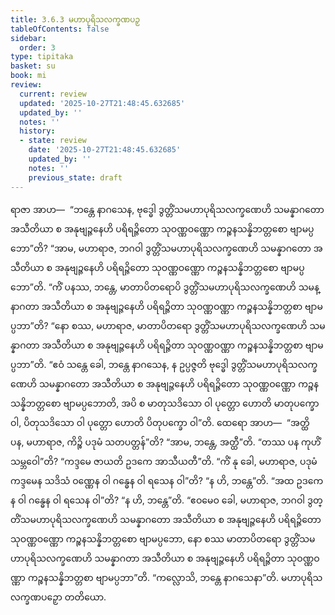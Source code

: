 ```yaml
---
title: 3.6.3 မဟာပုရိသလက္ခဏပဉှ
tableOfContents: false
sidebar:
  order: 3
type: tipitaka
basket: su
book: mi
review:
  current: review
  updated: '2025-10-27T21:48:45.632685'
  updated_by: ''
  notes: ''
  history:
  - state: review
    date: '2025-10-27T21:48:45.632685'
    updated_by: ''
    notes: ''
    previous_state: draft
---
```



<ReviewStatus review={frontmatter.review} showDetails={true} />

<HypothesisAnnotation frontmatter={frontmatter} />

<DynamicBreadcrumb />

<Division number="85" book="mi" e="ch" v="28">

<Paragraph number="404" book="mi">
ရာဇာ အာဟ—  “ဘန္တေ နာဂသေန, ဗုဒ္ဓေါ ဒွတ္တိံသမဟာပုရိသလက္ခဏေဟိ သမန္နာဂတော အသီတိယာ စ အနုဗျဉ္ဇနေဟိ ပရိရဉ္ဇိတော သုဝဏ္ဏဝဏ္ဏော ကဉ္စနသန္နိဘတ္တစော ဗျာမပ္ပဘော”တိ? “အာမ, မဟာရာဇ, ဘဂဝါ ဒွတ္တိံသမဟာပုရိသလက္ခဏေဟိ သမန္နာဂတော အသီတိယာ စ အနုဗျဉ္ဇနေဟိ ပရိရဉ္ဇိတော သုဝဏ္ဏဝဏ္ဏော ကဉ္စနသန္နိဘတ္တစော ဗျာမပ္ပဘော”တိ.
</Paragraph>

<Paragraph number="405" book="mi">
“ကိံ ပနဿ, ဘန္တေ, မာတာပိတရောပိ ဒွတ္တိံသမဟာပုရိသလက္ခဏေဟိ သမန္နာဂတာ အသီတိယာ စ အနုဗျဉ္ဇနေဟိ ပရိရဉ္ဇိတာ သုဝဏ္ဏဝဏ္ဏာ ကဉ္စနသန္နိဘတ္တစာ ဗျာမပ္ပဘာ”တိ? “နော စဿ, မဟာရာဇ, မာတာပိတရော ဒွတ္တိံသမဟာပုရိသလက္ခဏေဟိ သမန္နာဂတာ အသီတိယာ စ အနုဗျဉ္ဇနေဟိ ပရိရဉ္ဇိတာ သုဝဏ္ဏဝဏ္ဏာ ကဉ္စနသန္နိဘတ္တစာ ဗျာမပ္ပဘာ”တိ.
</Paragraph>

<Paragraph number="406" book="mi">
“ဧဝံ သန္တေ ခေါ, ဘန္တေ နာဂသေန, န ဥပ္ပဇ္ဇတိ ဗုဒ္ဓေါ ဒွတ္တိံသမဟာပုရိသလက္ခဏေဟိ သမန္နာဂတော အသီတိယာ စ အနုဗျဉ္ဇနေဟိ ပရိရဉ္ဇိတော သုဝဏ္ဏဝဏ္ဏော ကဉ္စနသန္နိဘတ္တစော ဗျာမပ္ပဘောတိ, အပိ စ မာတုသဒိသော ဝါ ပုတ္တော ဟောတိ မာတုပက္ခော ဝါ, ပိတုသဒိသော ဝါ ပုတ္တော ဟောတိ ပိတုပက္ခော ဝါ”တိ. ထေရော အာဟ—  “အတ္ထိ ပန, မဟာရာဇ, ကိဉ္စိ ပဒုမံ သတပတ္တန်”တိ? “အာမ, ဘန္တေ, အတ္ထီ”တိ. “တဿ ပန ကုဟိံ သမ္ဘဝေါ”တိ? “ကဒ္ဒမေ ဇာယတိ ဥဒကေ အာသီယတီ”တိ. “ကိံ နု ခေါ, မဟာရာဇ, ပဒုမံ ကဒ္ဒမေန သဒိသံ ဝဏ္ဏေန ဝါ ဂန္ဓေန ဝါ ရသေန ဝါ”တိ? “န ဟိ, ဘန္တေ”တိ. “အထ ဥဒကေန ဝါ ဂန္ဓေန ဝါ ရသေန ဝါ”တိ? “န ဟိ, ဘန္တေ”တိ. “ဧဝမေဝ ခေါ, မဟာရာဇ, ဘဂဝါ ဒွတ္တိံသမဟာပုရိသလက္ခဏေဟိ သမန္နာဂတော အသီတိယာ စ အနုဗျဉ္ဇနေဟိ ပရိရဉ္ဇိတော သုဝဏ္ဏဝဏ္ဏော ကဉ္စနသန္နိဘတ္တစော ဗျာမပ္ပဘော, နော စဿ မာတာပိတရော ဒွတ္တိံသမဟာပုရိသလက္ခဏေဟိ သမန္နာဂတာ အသီတိယာ စ အနုဗျဉ္ဇနေဟိ ပရိရဉ္ဇိတာ သုဝဏ္ဏဝဏ္ဏာ ကဉ္စနသန္နိဘတ္တစာ ဗျာမပ္ပဘာ”တိ.
</Paragraph>

<Paragraph number="407" book="mi">
“ကလ္လောသိ, ဘန္တေ နာဂသေနာ”တိ.

</Paragraph>
</Division>

<Paragraph number="408" type="center" book="mi">
မဟာပုရိသလက္ခဏပဉှော တတိယော.
</Paragraph>